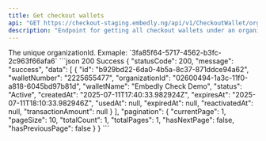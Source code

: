 ```yaml
---
title: Get checkout wallets
api: "GET https://checkout-staging.embedly.ng/api/v1/CheckoutWallet/organizan/{organizationId}"
description: "Endpoint for getting all checkout wallets under an organization using the Organization Id"
---
```


<ParamField path="organiationId" type="string" required>
	The unique organizationId. Exmaple: `3fa85f64-5717-4562-b3fc-2c963f66afa6`
</ParamField>

<ParamField query="page" type="string" default="1" />
<ParamField query="pageSize" type="string" default="10" />
<ParamField query="status" type="string" />
<ParamField query="startDate" type="string" />
<ParamField query="endDate" type="string" />

<ResponseExample>
  ```json 200 Success
  {
    "statusCode": 200,
    "message": "success",
    "data": [
        {
            "id": "b929bd22-6da0-4b5a-8c37-871ddce94a62",
            "walletNumber": "2225655477",
            "organizationId": "02600494-1a3c-11f0-a818-6045bd97b81d",
            "walletName": "Embedly Check Demo",
            "status": "Active",
            "createdAt": "2025-07-11T17:40:33.982924Z",
            "expiresAt": "2025-07-11T18:10:33.982946Z",
            "usedAt": null,
            "expiredAt": null,
            "reactivatedAt": null,
            "transactionAmount": null
        }
    ],
    "pagination": {
        "currentPage": 1,
        "pageSize": 10,
        "totalCount": 1,
        "totalPages": 1,
        "hasNextPage": false,
        "hasPreviousPage": false
    }
}
```
</ResponseExample>
